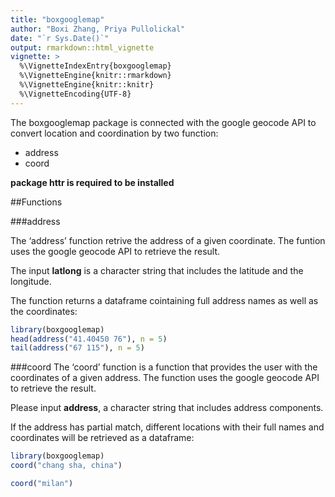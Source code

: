 ```yaml
---
title: "boxgooglemap"
author: "Boxi Zhang, Priya Pullolickal"
date: "`r Sys.Date()`"
output: rmarkdown::html_vignette
vignette: >
  %\VignetteIndexEntry{boxgooglemap}
  %\VignetteEngine{knitr::rmarkdown}
  %\VignetteEngine{knitr::knitr}
  %\VignetteEncoding{UTF-8}
---
```


The boxgooglemap package is connected with the google geocode API to convert location and coordination by two function:
  
  
- address
- coord

**package httr is required to be installed** 
  
##Functions

###address
  
The 'address' function retrive the address of a given coordinate. The funtion uses the google geocode API to retrieve the result.

The input **latlong** is a character string that includes the latitude and the longitude.

The function returns a dataframe cointaining full address names as well as the coordinates:

```r
library(boxgooglemap)
head(address("41.40450 76"), n = 5)
tail(address("67 115"), n = 5)

```


###coord
The 'coord' function is a function that provides the user with the coordinates of a given address. The function uses the google geocode API to retrieve the result.

Please input **address**, a character string that includes address components.

If the address has partial match, different locations with their full names and coordinates will be retrieved as a dataframe:
```r
library(boxgooglemap)
coord("chang sha, china")

coord("milan")
```

